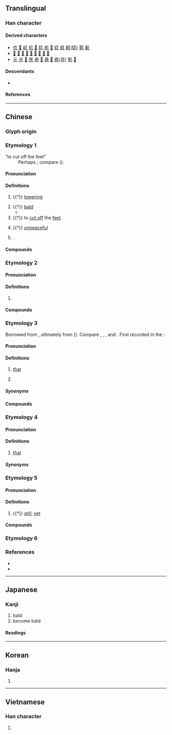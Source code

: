 {{also|π|ㄫ}}
{{character info}}
{{character info|⺎}}
{{character info|0xFA0C}}
{{commonscat}}
==Translingual==

===Han character===
{{Han char|rn=10|rad=儿|as=01|sn=3|four=10210|canj=MU|ids=⿱一儿}}

====Derived characters====
* [[㐳]] [[𠮾]] [[屼]] [[扤]] [[𣲍]] [[阢]] [[杌]] [[𤮿]] [[矹]] [[䑢]] [[軏]]([[𫐄]]) [[靰]] [[鼿]]
* [[𠚯]] [[尫]] [[𤮾]] [[虺]] [[卼]] [[豗]] [[䪲]] [[䲫]] [[尶]]
* [[元]] [[光]] [[𡵉]] [[㫕]] [[尭]] [[𨓢]] [[㫯]] [[𩂁]] [[堯]]([[尧]]) [[髡]] [[𣾃]]

====Descendants====
* {{l|mul|ㄫ}} {{q|{{w|Bopomofo|Zhuyin}} alphabet}}

====References====
{{Han ref|kx=0123.020|dkj=01337|dj=0257.220|hdz=10264.050|uh=5140}}
{{Han ref|uh=FA0C}}

----

==Chinese==
{{zh-forms|alt=㐳}}

===Glyph origin===
{{Han etym}}

===Etymology 1===
; “to cut off the feet”
: Perhaps {{der|zh|aav}}; compare {{cog|mnw|ကုတ်|tr=kut||to cut off; to amputate}} ({{zh-ref|Schuessler, 2007}}).

====Pronunciation====
{{zh-pron
|m=wù
|c=ngat6
|mn=gu̍t
|mn-t=ug4
|mc=y
|oc=y
|cat=v,a,part,pn
}}

====Definitions====
{{zh-hanzi}}

# {{†}} [[towering]]
#: {{zh-x|突兀|lofty}}
# {{†}} [[bald]]
#* {{zh-x|^蜀 山 兀，^阿{Ē}房{páng} 出。||CL|ref='''825''', {{w|Du Mu}}, {{w2|zh|s:阿房宮賦|阿房宮賦|pref=《|suf=》}}}}
# {{†}} to [[cut off]] the [[feet]]
#: {{zh-x|兀者|person that had has one of their feet cut|CL}}
# {{†}} [[unpeaceful]]
# {{surname|zh|nodot=1}}.

====Compounds====
{{zh-der|保兀赤|兀傲|兀兀|兀剌|兀剌赤|兀坐|兀子|兀是|兀朮|兀立|兀者|兀臬|兀良|兀鷲|兀鷹|崒兀|捽兀|搖兀|旭烈兀|畏兀字|硉兀|突兀|軟兀剌|醉兀兀|陶兀|陶陶兀兀|畏兀兒}}

===Etymology 2===

====Pronunciation====
{{zh-pron
|m=wū
|cat=
}}

====Definitions====
{{zh-hanzi}}

# {{zh-only|兀禿}}

====Compounds====
{{zh-der|兀兀禿禿|兀禿}}

===Etymology 3===
Borrowed from {{bor|zh|trk|-}}, ultimately from {{der|zh|trk-pro|*ol}} ({{zh-ref|Zhang and Zhang, 2007}}). Compare {{cog|otk|𐰆𐰞}}, {{cog|tr|o|t=he, she, it; that}}, {{cog|ug|ئۇ|t=he, she, it; that}}, {{cog|cv|вӑл|t=he, she, it}} and {{cog|xqa|اُلْ|t=he, she, it; that|tr=ol}}. First recorded in the {{w|Song Dynasty}}:
: {{zh-x|前世 謂「阿睹」，猶 今 諺 云「兀底{de}」；「寧馨」，猶「恁{nèn}地」也；皆 不 指 一 物 一 事 之 詞。||CL|ref='''Song Dynasty''', {{w2|zh|莊綽}}, {{w2|zh|s:雞肋編|雞肋編|pref=《|suf=》}}|collapsed=y}}

====Pronunciation====
{{zh-pron
|m=wù
|c=ngat6
|j=veh4
|cat=pron
}}

====Definitions====
{{zh-hanzi}}

# {{lb|zh|dialectal Mandarin|Jin}} [[that]] {{defdate|from 11th c.}} <!-- see 汪化云. 方言远指代词“乜、兀”的词源[J]. 汉字文化, 2007(4):50-52.-->
#: {{zh-x|兀裡|over there|J|tr='''veh4''' le}}
#: {{zh-ant|這}}
# {{lb|zh|archaic}} {{n-g|Used before pronouns to form bisyllabic pronouns.}}
#: {{zh-x|兀那|that|WVC}}
#: {{zh-x|兀誰|who|WVC}}

=====Synonyms=====
{{zh-dial|那}}

====Compounds====
{{zh-der|兀那|兀誰|兀的|可兀的|兀的不}}

===Etymology 4===
{{rfe|zh}} <!-- https://www.zhihu.com/question/455653879/answer/1848281749 -->

====Pronunciation====
{{zh-pron
|mb=ŭ
|cat=pron
}}

====Definitions====
{{zh-hanzi}}

# {{lb|zh|Min Bei}} [[that]]

=====Synonyms=====
{{zh-dial|那}}

===Etymology 5===

====Pronunciation====
{{zh-pron
|m=wù
|c=ngat6
|cat=adv
}}

====Definitions====
{{zh-hanzi}}

# {{†}} [[still]]; [[yet]]

====Compounds====
{{zh-der|兀自|兀兀}}

===Etymology 6===
{{zh-see|尢}}

===References===
* {{R:twedu|A00263}}
* {{R:twedu|C02853-003}}

----

==Japanese==

===Kanji===
{{ja-kanji|grade=|rs=儿01}}

# bald
# become bald

====Readings====
{{ja-readings
|on=こつ, ごつ
|kun=たか-い, はげる, あしきる
|nanori=たかし
}}

----

==Korean==

===Hanja===
{{ko-hanja|올}}

# {{rfdef|ko|sort=儿01}}

----

==Vietnamese==

===Han character===
{{vi-readings|reading=[[ngột]], [[ngát]], [[ngút]]|rs=儿01}}

# {{rfdef|vi|sort=儿01}}